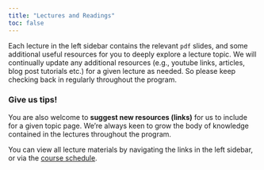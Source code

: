 ```yaml
---
title: "Lectures and Readings"
toc: false
---
```


Each lecture in the left sidebar contains the relevant `pdf` slides, and some
additional useful resources for you to deeply explore a lecture topic. We will
continually update any additional resources (e.g., youtube links, articles, blog
post tutorials etc.) for a given lecture as needed. So please keep checking back
in regularly throughout the program.

::: {.callout-tip}
### Give us tips!

You are also welcome to **suggest new resources (links)** for us to include for
a given topic page. We're always keen to grow the body of knowledge contained in
the lectures throughout the program.
:::

You can view all lecture materials by navigating the links in the left sidebar,
or via the [course schedule](../schedule.qmd).


